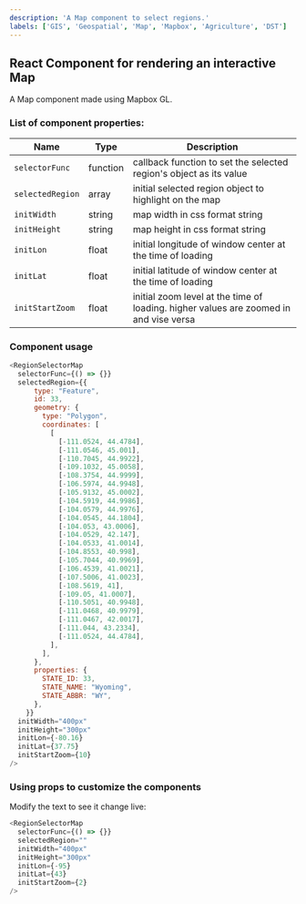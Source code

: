```yaml
---
description: 'A Map component to select regions.'
labels: ['GIS', 'Geospatial', 'Map', 'Mapbox', 'Agriculture', 'DST']
---
```



## React Component for rendering an interactive Map

A Map component made using Mapbox GL.

### List of component properties:

| Name | Type | Description |
| ---- | ---- | ----------- |
| `selectorFunc` | function | callback function to set the selected region's object as its value |
| `selectedRegion` | array | initial selected region object to highlight on the map |
| `initWidth` | string | map width in css format string |
| `initHeight` | string | map height in css format string |
| `initLon` | float | initial longitude of window center at the time of loading |
| `initLat` | float | initial latitude of window center at the time of loading |
| `initStartZoom` | float | initial zoom level at the time of loading. higher values are zoomed in and vise versa |


### Component usage

```js
<RegionSelectorMap
  selectorFunc={() => {}}
  selectedRegion={{
      type: "Feature",
      id: 33,
      geometry: {
        type: "Polygon",
        coordinates: [
          [
            [-111.0524, 44.4784],
            [-111.0546, 45.001],
            [-110.7045, 44.9922],
            [-109.1032, 45.0058],
            [-108.3754, 44.9999],
            [-106.5974, 44.9948],
            [-105.9132, 45.0002],
            [-104.5919, 44.9986],
            [-104.0579, 44.9976],
            [-104.0545, 44.1804],
            [-104.053, 43.0006],
            [-104.0529, 42.147],
            [-104.0533, 41.0014],
            [-104.8553, 40.998],
            [-105.7044, 40.9969],
            [-106.4539, 41.0021],
            [-107.5006, 41.0023],
            [-108.5619, 41],
            [-109.05, 41.0007],
            [-110.5051, 40.9948],
            [-111.0468, 40.9979],
            [-111.0467, 42.0017],
            [-111.044, 43.2334],
            [-111.0524, 44.4784],
          ],
        ],
      },
      properties: {
        STATE_ID: 33,
        STATE_NAME: "Wyoming",
        STATE_ABBR: "WY",
      },
    }}
  initWidth="400px"
  initHeight="300px"
  initLon={-80.16}
  initLat={37.75}
  initStartZoom={10}
/>
```

### Using props to customize the components

Modify the text to see it change live:

```js live
<RegionSelectorMap
  selectorFunc={() => {}}
  selectedRegion=""
  initWidth="400px"
  initHeight="300px"
  initLon={-95}
  initLat={43}
  initStartZoom={2}
/>
```
